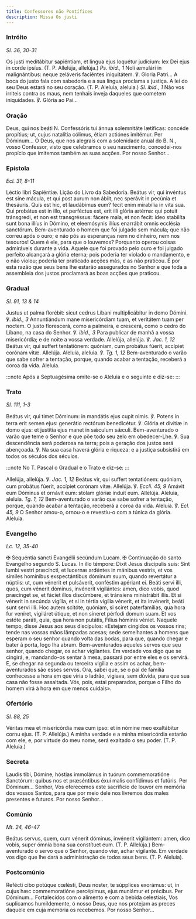 ```yaml
---
title: Confessores não Pontífices
description: Missa Os justi
---
```


### Intróito

<em>Sl. 36, 30-31</em>

<div class="side-by-side not-content">
  <span>
    Os justi meditábitur sapiéntiam, et lingua ejus loquétur judícium: lex Dei
    ejus in corde ipsíus. (T. P. Allelúja, allelúja.) <em>Ps. ibid., 1</em> Noli
    æmulári in malignántibus: neque zeláveris faciéntes iniquitátem. ℣. Gloria
    Patri...
  </span>
  <span>
    A boca do justo fala com sabedoria e a sua língua proclama a justiça. A lei
    do seu Deus estará no seu coração. (T. P. Aleluia, aleluia.)
    <em>Sl. ibid., 1</em> Não vos irriteis contra os maus, nem tenhais inveja daqueles
    que cometem iniquidades. ℣. Glória ao Pai...
  </span>
</div>

### Oração

<div class="side-by-side not-content">
  <span>
    Deus, qui nos beáti <span class="text-red-500">N.</span> Confessóris tui
    ánnua solemnitáte lætíficas: concéde propítius; ut, cujus natalítia cólimus,
    étiam actiónes imitémur. Per Dóminum...
  </span>
  <span>
    Ó Deus, que nos alegrais com a solenidade anual do B.
    <span class="text-red-500">N.</span>, vosso Confessor, visto que celebramos o
    seu nascimento, concedei-nos propício que imitemos também as suas acções. Por
    nosso Senhor...
  </span>
</div>

### Epístola

<em>Ecl. 31, 8-11</em>

<div class="side-by-side not-content">
  <span>Léctio libri Sapiéntiæ.</span>
  <span>Lição do Livro da Sabedoria.</span>
  <span>
    Beátus vir, qui invéntus est sine mácula, et qui post aurum non ábiit, nec
    sperávit in pecúnia et thesáuris. Quis est hic, et laudábimus eum? fecit
    enim mirabília in vita sua. Qui probátus est in illo, et perféctus est, erit
    illi glória ætérna: qui potuit tránsgredi, et non est transgréssus: fácere
    mala, et non fecit: ídeo stabilíta sunt bona illíus in Dómino, et
    eleemósynis illíus enarrábit omnis ecclésia sanctórum.
  </span>
  <span>
    Bem-aventurado o homem que foi julgado sem mácula; que não correu após o
    ouro; e não pôs as esperanças nem no dinheiro, nem nos tesouros! Quem é ele,
    para que o louvemos? Porquanto operou coisas admiráveis durante a vida.
    Aquele que foi provado pelo ouro e foi julgado perfeito alcançará a glória
    eterna; pois poderia ter violado o mandamento, e o não violou; poderia ter
    praticado acções más, e as não praticou. É por esta razão que seus bens lhe
    estarão assegurados no Senhor e que toda a assembleia dos justos proclamará
    as boas acções que praticou.
  </span>
</div>

### Gradual

<em>Sl. 91, 13 & 14</em>

<div class="side-by-side not-content">
  <span>
    Justus ut palma florébit: sicut cedrus Líbani multiplicábitur in domo
    Dómini. ℣. <em>ibid., 3</em> Annuntiándum mane misericórdiam tuam, et
    veritátem tuam per noctem.
  </span>
  <span>
    O justo florescerá, como a palmeira, e crescerá, como o cedro do Líbano, na
    casa do Senhor. ℣. <em>ibid., 3</em> Para publicar de manhã a vossa
    misericórdia; e de noite a vossa verdade.
  </span>
  <span>
    Allelúja, allelúja. ℣. <em>Jac. 1, 12</em> Beátus vir, qui suffert
    tentatiónem: quóniam, cum probátus fúerit, accípiet corónam vitæ. Allelúja.
  </span>
  <span>
    Aleluia, aleluia. ℣. <em>Tg. 1, 12</em> Bem-aventurado o varão que sabe
    sofrer a tentação, porque, quando acabar a tentação, receberá a coroa da
    vida. Aleluia.
  </span>
</div>

:::note
Após a Septuagésima omite-se o Aleluia e o seguinte e diz-se:
:::

### Trato

<em>Sl. 111, 1-3</em>

<div class="side-by-side not-content">
  <span>
    Beátus vir, qui timet Dóminum: in mandátis ejus cupit nimis. ℣. Potens in
    terra erit semen ejus: generátio rectórum benedicétur. ℣. Glória et divitiæ
    in domo ejus: et justítia ejus manet in sǽculum sǽculi.
  </span>
  <span>
    Bem-aventurado o varão que teme o Senhor e que põe todo seu zelo em
    obedecer-Lhe. ℣. Sua descendência será poderosa na terra; pois a geração dos
    justos será abençoada. ℣. Na sua casa haverá glória e riqueza: e a justiça
    subsistirá em todos os séculos dos séculos.
  </span>
</div>

:::note
No T. Pascal o Gradual e o Trato e diz-se:
:::

<div class="side-by-side not-content">
  <span>
    Allelúja, allelúja. ℣. <em>Jac. 1, 12</em> Beátus vir, qui suffert
    tentatiónem: quóniam, cum probátus fúerit, accípiet corónam vitæ. Allelúja.
    ℣. <em>Eccli. 45, 9</em> Amávit eum Dóminus et ornávit eum: stolam glóriæ
    índuit eum. Allelúja.
  </span>
  <span>
    Aleluia, aleluia. <em>Tg. 1, 12</em> Bem-aventurado o varão que sabe sofrer
    a tentação, porque, quando acabar a tentação, receberá a coroa da vida.
    Aleluia. ℣. <em>Ecl. 45, 9</em> O Senhor amou-o, ornou-o e revestiu-o com a
    túnica da glória. Aleluia.
  </span>
</div>

### Evangelho

<em>Lc. 12, 35-40</em>

<div class="side-by-side not-content">
  <span>
    <span class="cross text-red-500">✠</span> Sequéntia sancti Evangélii
    secúndum Lucam.
  </span>
  <span>
    <span class="cross text-red-500">✠</span> Continuação do santo Evangelho
    segundo S. Lucas.
  </span>
  <span>
    In illo témpore: Dixit Jesus discípulis suis: Sint lumbi vestri præcíncti,
    et lucernæ ardéntes in mánibus vestris, et vos símiles homínibus
    exspectántibus dóminum suum, quando revertátur a núptiis: ut, cum vénerit et
    pulsáverit, conféstim apériant ei. Beáti servi illi, quos, cum vénerit
    dóminus, invénerit vigilántes: amen, dico vobis, quod præcínget se, et
    fáciet illos discúmbere, et tránsiens ministrábit illis. Et si vénerit in
    secúnda vigília, et si in tértia vigília vénerit, et ita invénerit, beáti
    sunt servi illi. Hoc autem scitóte, quóniam, si sciret paterfamílias, qua
    hora fur veníret, vigiláret útique, et non síneret pérfodi domum suam. Et
    vos estóte paráti, quia, qua hora non putátis, Fílius hóminis véniet.
  </span>
  <span>
    Naquele tempo, disse Jesus aos seus discípulos: «Estejam cingidos os vossos
    rins; tende nas vossas mãos lâmpadas acesas; sede semelhantes a homens que
    esperam o seu senhor quando volta das bodas, para que, quando chegar e bater
    à porta, logo lha abram. Bem-aventurados aqueles servos que seu senhor,
    quando chegar, os achar vigilantes. Em verdade vos digo que se cingirá, e,
    mandando-os sentar à mesa, passará por entre eles e os servirá. E, se chegar
    na segunda ou terceira vigília e assim os achar, bem-aventurados são esses
    servos. Ora, sabei que, se o pai de família conhecesse a hora em que viria o
    ladrão, vigiava, sem dúvida, para que sua casa não fosse assaltada. Vós,
    pois, estai preparados, porque o Filho do homem virá à hora em que menos
    cuidais».
  </span>
</div>

### Ofertório

<em>Sl. 88, 25</em>

<div class="side-by-side not-content">
  <span>
    Véritas mea et misericórdia mea cum ipso: et in nómine meo exaltábitur cornu
    ejus. (T. P. Allelúja.)
  </span>
  <span>
    A minha verdade e a minha misericórdia estarão com ele, e, por virtude do
    meu nome, será exaltado o seu poder. (T. P. Aleluia.)
  </span>
</div>

### Secreta

<div class="side-by-side not-content">
  <span>
    Laudis tibi, Dómine, hóstias immolámus in tuórum commemoratióne Sanctórum:
    quibus nos et præséntibus éxui malis confídimus et futúris. Per Dóminum...
  </span>
  <span>
    Senhor, Vos oferecemos este sacrifício de louvor em memória dos vossos
    Santos, para que por meio dele nos livremos dos males presentes e futuros.
    Por nosso Senhor...
  </span>
</div>

### Comúnio

<em>Mt. 24, 46-47</em>

<div class="side-by-side not-content">
  <span>
    Beátus servus, quem, cum vénerit dóminus, invénerit vigilántem: amen, dico
    vobis, super ómnia bona sua constítuet eum. (T. P. Allelúja.)
  </span>
  <span>
    Bem-aventurado o servo que o Senhor, quando vier, achar vigilante. Em
    verdade vos digo que lhe dará a administração de todos seus bens. (T. P.
    Aleluia).
  </span>
</div>

### Postcomúnio

<div class="side-by-side not-content">
  <span>
    Refécti cibo potúque cœlésti, Deus noster, te súpplices exorámus: ut, in
    cujus hæc commemoratióne percépimus, ejus muniámur et précibus. Per
    Dóminum...
  </span>
  <span>
    Fortalecidos com o alimento e com a bebida celestiais, Vos suplicamos
    humildemente, ó nosso Deus, que nos protejam as preces daquele em cuja
    memória os recebemos. Por nosso Senhor...
  </span>
</div>
